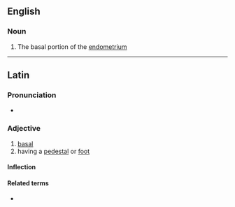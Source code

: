 ==English==

===Noun===
{{en-noun|basales}}

# The basal portion of the [[endometrium]]

----
==Latin==

===Pronunciation===
* {{la-pronunc|basalis}}

===Adjective===
{{la-adj-3rd-2E|basalis|basale}}

# [[basal]]
# having a [[pedestal]] or [[foot]]

====Inflection====
{{la-decl-3rd-2E|basal}}

====Related terms====
* {{l|la|basis}}